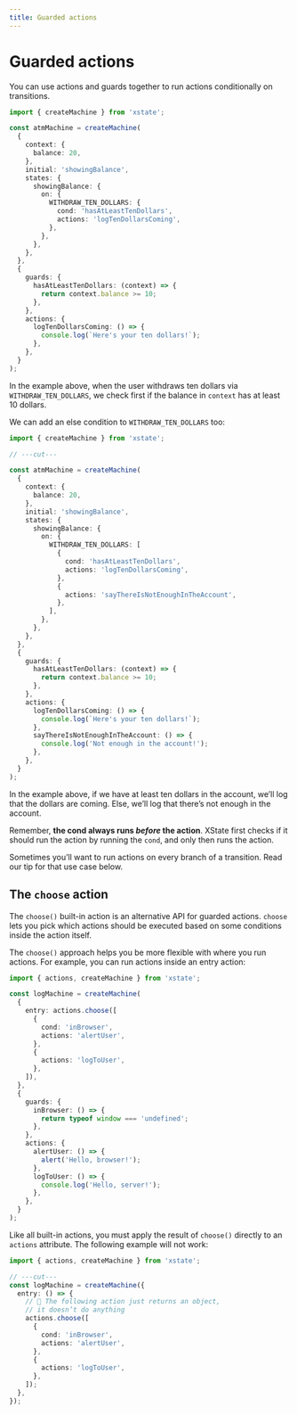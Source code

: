 ```yaml
---
title: Guarded actions
---
```


# Guarded actions

<!-- deps: ["actions", "guards", "transitions-and-events", "context"] -->

You can use actions and guards together to run actions conditionally on transitions.

```ts twoslash
import { createMachine } from 'xstate';

const atmMachine = createMachine(
  {
    context: {
      balance: 20,
    },
    initial: 'showingBalance',
    states: {
      showingBalance: {
        on: {
          WITHDRAW_TEN_DOLLARS: {
            cond: 'hasAtLeastTenDollars',
            actions: 'logTenDollarsComing',
          },
        },
      },
    },
  },
  {
    guards: {
      hasAtLeastTenDollars: (context) => {
        return context.balance >= 10;
      },
    },
    actions: {
      logTenDollarsComing: () => {
        console.log(`Here's your ten dollars!`);
      },
    },
  }
);
```

In the example above, when the user withdraws ten dollars via `WITHDRAW_TEN_DOLLARS`, we check first if the balance in `context` has at least 10 dollars.

We can add an else condition to `WITHDRAW_TEN_DOLLARS` too:

```ts twoslash {11-19}
import { createMachine } from 'xstate';

// ---cut---

const atmMachine = createMachine(
  {
    context: {
      balance: 20,
    },
    initial: 'showingBalance',
    states: {
      showingBalance: {
        on: {
          WITHDRAW_TEN_DOLLARS: [
            {
              cond: 'hasAtLeastTenDollars',
              actions: 'logTenDollarsComing',
            },
            {
              actions: 'sayThereIsNotEnoughInTheAccount',
            },
          ],
        },
      },
    },
  },
  {
    guards: {
      hasAtLeastTenDollars: (context) => {
        return context.balance >= 10;
      },
    },
    actions: {
      logTenDollarsComing: () => {
        console.log(`Here's your ten dollars!`);
      },
      sayThereIsNotEnoughInTheAccount: () => {
        console.log('Not enough in the account!');
      },
    },
  }
);
```

In the example above, if we have at least ten dollars in the account, we’ll log that the dollars are coming. Else, we’ll log that there’s not enough in the account.

Remember, **the cond always runs _before_ the action**. XState first checks if it should run the action by running the `cond`, and only then runs the action.

Sometimes you’ll want to run actions on every branch of a transition. Read our tip for that use case below.

<!-- TODO: write a tip (or section on its own) on using always to run actions on every transition \-->

## The `choose` action

<!-- deps: ["actions", "guards", "guarded-actions"] -->

The `choose()` built-in action is an alternative API for guarded actions. `choose` lets you pick which actions should be executed based on some conditions inside the action itself.

The `choose()` approach helps you be more flexible with where you run actions. For example, you can run actions inside an entry action:

```ts twoslash
import { actions, createMachine } from 'xstate';

const logMachine = createMachine(
  {
    entry: actions.choose([
      {
        cond: 'inBrowser',
        actions: 'alertUser',
      },
      {
        actions: 'logToUser',
      },
    ]),
  },
  {
    guards: {
      inBrowser: () => {
        return typeof window === 'undefined';
      },
    },
    actions: {
      alertUser: () => {
        alert('Hello, browser!');
      },
      logToUser: () => {
        console.log('Hello, server!');
      },
    },
  }
);
```

Like all built-in actions, you must apply the result of `choose()` directly to an `actions` attribute. The following example will not work:

```ts twoslash
import { actions, createMachine } from 'xstate';

// ---cut---
const logMachine = createMachine({
  entry: () => {
    // 🚫 The following action just returns an object,
    // it doesn’t do anything
    actions.choose([
      {
        cond: 'inBrowser',
        actions: 'alertUser',
      },
      {
        actions: 'logToUser',
      },
    ]);
  },
});
```
